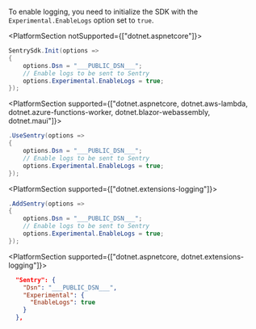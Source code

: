 To enable logging, you need to initialize the SDK with the `Experimental.EnableLogs` option set to `true`.

<PlatformSection notSupported={["dotnet.aspnetcore"]}>

```csharp
SentrySdk.Init(options =>
{
    options.Dsn = "___PUBLIC_DSN___";
    // Enable logs to be sent to Sentry
    options.Experimental.EnableLogs = true;
});
```

</PlatformSection>

<PlatformSection supported={["dotnet.aspnetcore, dotnet.aws-lambda, dotnet.azure-functions-worker, dotnet.blazor-webassembly, dotnet.maui"]}>

```csharp {tabTitle:Builder}
.UseSentry(options =>
{
    options.Dsn = "___PUBLIC_DSN___";
    // Enable logs to be sent to Sentry
    options.Experimental.EnableLogs = true;
});
```

</PlatformSection>

<PlatformSection supported={["dotnet.extensions-logging"]}>

```csharp {tabTitle:Factory}
.AddSentry(options =>
{
    options.Dsn = "___PUBLIC_DSN___";
    // Enable logs to be sent to Sentry
    options.Experimental.EnableLogs = true;
});
```

</PlatformSection>

<PlatformSection supported={["dotnet.aspnetcore, dotnet.extensions-logging"]}>

```json {tabTitle:Configuration} {filename:appsettings.json}
  "Sentry": {
    "Dsn": "___PUBLIC_DSN___",
    "Experimental": {
      "EnableLogs": true
    }
  },
```

</PlatformSection>
